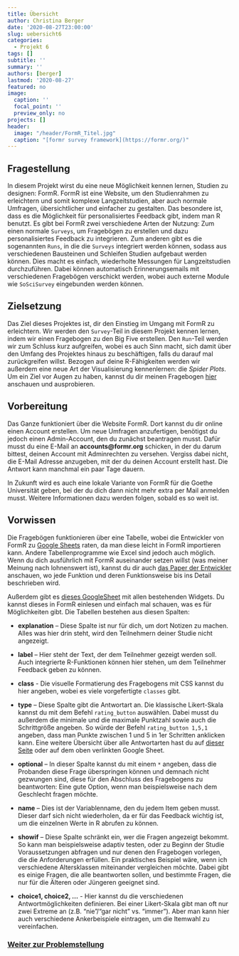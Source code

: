 ---
title: Übersicht
author: Christina Berger
date: '2020-08-27T23:00:00'
slug: uebersicht6
categories:
  - Projekt 6
tags: []
subtitle: ''
summary: ''
authors: [berger]
lastmod: '2020-08-27'
featured: no
image:
  caption: ''
  focal_point: ''
  preview_only: no
projects: []
header:
  image: "/header/FormR_Titel.jpg"
  caption: "[formr survey framework](https://formr.org/)"
---
## Fragestellung

In diesem Projekt wirst du eine neue Möglichkeit kennen lernen, Studien zu designen: FormR.
FormR ist eine Website, um den Studienrahmen zu erleichtern und somit komplexe Langzeitstudien, aber auch normale Umfragen, übersichtlicher und einfacher zu gestalten. Das besondere ist, dass es die Möglichkeit für personalisiertes Feedback gibt, indem man R benutzt. Es gibt bei FormR zwei verschiedene Arten der Nutzung: Zum einen normale `Surveys`, um Fragebögen zu erstellen und dazu personalisiertes Feedback zu integrieren. Zum anderen gibt es die sogenannten `Runs`, in die die `Surveys` integriert werden können, sodass aus verschiedenen Bausteinen und Schleifen Studien aufgebaut werden können. Dies macht es einfach, wiederholte Messungen für Langzeitstudien durchzuführen. Dabei können automatisch Erinnerungsemails mit verschiedenen Fragebögen verschickt werden, wobei auch externe Module wie `SoSciSurvey` eingebunden werden können.


## Zielsetzung

Das Ziel dieses Projektes ist, dir den Einstieg im Umgang mit FormR zu erleichtern. Wir werden den `Survey`-Teil in diesem Projekt kennen lernen, indem wir einen Fragebogen zu den Big Five erstellen. Den `Run`-Teil werden wir zum Schluss kurz aufgreifen, wobei es auch Sinn macht, sich damit über den Umfang des Projektes hinaus zu beschäftigen, falls du darauf mal zurückgreifen willst. Bezogen auf deine R-Fähigkeiten werden wir außerdem eine neue Art der Visualisierung kennenlernen: die *Spider Plots*.
Um ein Ziel vor Augen zu haben, kannst du dir meinen Fragebogen  [hier](https://bigfivegoethe.formr.org) anschauen und ausprobieren.

## Vorbereitung

Das Ganze funktioniert über die Website FormR. Dort kannst du dir online einen Account erstellen. Um neue Umfragen anzufertigen, benötigst du jedoch einen Admin-Account, den du zunächst beantragen musst. Dafür musst du eine E-Mail an **accounts@formr.org** schicken, in der du darum bittest, deinen Account mit Adminrechten zu versehen. Vergiss dabei nicht, die E-Mail Adresse anzugeben, mit der du deinen Account erstellt hast. Die Antwort kann manchmal ein paar Tage dauern.

In Zukunft wird es auch eine lokale Variante von FormR für die Goethe Universität geben, bei der du dich dann nicht mehr extra per Mail anmelden musst. Weitere Informationen dazu werden folgen, sobald es so weit ist.

## Vorwissen {#vorwissen}

Die Fragebögen funktionieren über eine Tabelle, wobei die Entwickler von FormR zu [Google Sheets](https://www.google.de/intl/de/sheets/about/s) raten, da man diese leicht in FormR importieren kann. Andere Tabellenprogramme wie Excel sind jedoch auch möglich. Wenn du dich ausführlich mit FormR auseinander setzen willst (was meiner Meinung nach lohnenswert ist), kannst du dir auch [das Paper der Entwickler](https://link.springer.com/article/10.3758/s13428-019-01236-y) anschauen, wo jede Funktion und deren Funktionsweise bis ins Detail beschrieben wird.

Außerdem gibt es [dieses GoogleSheet](https://docs.google.com/spreadsheets/d/1vXJ8sbkh0p4pM5xNqOelRUmslcq2IHnY9o52RmQLKFw/edit#gid=1611481919) mit allen bestehenden Widgets. Du kannst dieses in FormR einlesen und einfach mal schauen, was es für Möglichkeiten gibt. Die Tabellen bestehen aus diesen Spalten:

* **explanation** – Diese Spalte ist nur für dich, um dort Notizen zu machen. Alles was hier drin steht, wird den Teilnehmern deiner Studie nicht angezeigt.

* **label** – Hier steht der Text, der dem Teilnehmer gezeigt werden soll. Auch integrierte R-Funktionen können hier stehen, um dem Teilnehmer Feedback geben zu können.

* **class** - Die visuelle Formatierung des Fragebogens mit CSS kannst du hier angeben, wobei es viele vorgefertigte `classes` gibt.

* **type** – Diese Spalte gibt die Antwortart an. Die klassische Likert-Skala kannst du mit dem Befehl `rating_button` auswählen. Dabei musst du außerdem die minimale und die maximale Punktzahl sowie auch die Schrittgröße angeben. So würde der Befehl `rating_button 1,5,1` angeben, dass man Punkte zwischen 1 und 5 in 1er Schritten anklicken kann. Eine weitere Übersicht über alle Antwortarten hast du auf [dieser Seite](https://formr.org/documentation#available_items) oder auf dem oben verlinkten Google Sheet.

* **optional** – In dieser Spalte kannst du mit einem `*` angeben, dass die Probanden diese Frage überspringen können und demnach nicht gezwungen sind, diese für den Abschluss des Fragebogens zu beantworten: Eine gute Option, wenn man beispielsweise nach dem Geschlecht fragen möchte.

* **name** – Dies ist der Variablenname, den du jedem Item geben musst. Dieser darf sich nicht wiederholen, da er für das Feedback wichtig ist, um die einzelnen Werte in R abrufen zu können.

* **showif** – Diese Spalte schränkt ein, wer die Fragen angezeigt bekommt. So kann man beispielsweise adaptiv testen, oder zu Beginn der Studie Voraussetzungen abfragen und nur denen den Fragebogen vorlegen, die die Anforderungen erfüllen. Ein praktisches Beispiel wäre, wenn ich verschiedene Altersklassen miteinander vergleichen möchte. Dabei gibt es einige Fragen, die alle beantworten sollen, und bestimmte Fragen, die nur für die Älteren oder Jüngeren geeignet sind.


* **choice1, choice2, …** - Hier kannst du die verschiedenen Antwortmöglichkeiten definieren. Bei einer Likert-Skala gibt man oft nur zwei Extreme an (z.B. "nie"/"gar nicht" vs. "immer"). Aber man kann hier auch verschiedene Ankerbeispiele eintragen, um die Itemwahl zu vereinfachen.


### [Weiter zur Problemstellung](/post/problemstellung6)
